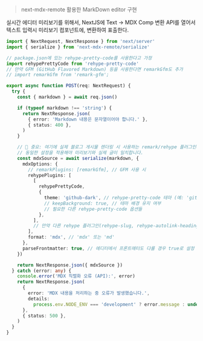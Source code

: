 > next-mdx-remote 활용한 MarkDown editor 구현

실시간 에디터 미리보기를 위해서, NextJS에 Text -> MDX Comp 변환 API를 열어서  
텍스트 입력시 미리보기 컴포넌트에, 변환하여 표출한다.

```typescript
import { NextRequest, NextResponse } from 'next/server'
import { serialize } from 'next-mdx-remote/serialize'

// package.json에 있는 rehype-pretty-code를 사용한다고 가정
import rehypePrettyCode from 'rehype-pretty-code'
// 만약 GFM (GitHub Flavored Markdown) 등을 사용한다면 remarkGfm도 추가
// import remarkGfm from 'remark-gfm';

export async function POST(req: NextRequest) {
  try {
    const { markdown } = await req.json()

    if (typeof markdown !== 'string') {
      return NextResponse.json(
        { error: 'Markdown 내용은 문자열이어야 합니다.' },
        { status: 400 },
      )
    }

    // 🚨 중요: 여기에 실제 블로그 게시물 렌더링 시 사용하는 remark/rehype 플러그인과
    // 동일한 설정을 적용해야 미리보기와 실제 글이 일치합니다.
    const mdxSource = await serialize(markdown, {
      mdxOptions: {
        // remarkPlugins: [remarkGfm], // GFM 사용 시
        rehypePlugins: [
          [
            rehypePrettyCode,
            {
              theme: 'github-dark', // rehype-pretty-code 테마 (예: 'github-dark', 'material-theme-palenight')
              // keepBackground: true, // 테마 배경 유지 여부
              // 필요한 다른 rehype-pretty-code 옵션들
            },
          ],
          // 만약 다른 rehype 플러그인(rehype-slug, rehype-autolink-headings 등)을 사용한다면 여기에 추가
        ],
        format: 'mdx', // 'mdx' 또는 'md'
      },
      parseFrontmatter: true, // 에디터에서 프론트매터도 다룰 경우 true로 설정
    })

    return NextResponse.json({ mdxSource })
  } catch (error: any) {
    console.error('MDX 직렬화 오류 (API):', error)
    return NextResponse.json(
      {
        error: 'MDX 내용을 처리하는 중 오류가 발생했습니다.',
        details:
          process.env.NODE_ENV === 'development' ? error.message : undefined,
      },
      { status: 500 },
    )
  }
}
```
